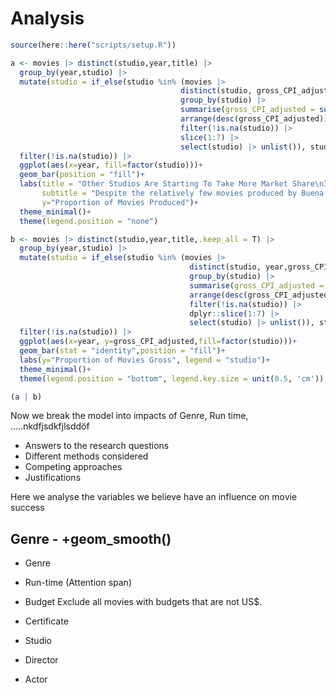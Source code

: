 # Analysis

```r
source(here::here("scripts/setup.R"))
```



```r
a <- movies |> distinct(studio,year,title) |>
  group_by(year,studio) |>
  mutate(studio = if_else(studio %in% (movies |>
                                      distinct(studio, gross_CPI_adjusted) |>
                                      group_by(studio) |>
                                      summarise(gross_CPI_adjusted = sum(gross_CPI_adjusted, na.rm = TRUE)) |>
                                      arrange(desc(gross_CPI_adjusted)) |>
                                      filter(!is.na(studio)) |>
                                      slice(1:7) |>
                                      select(studio) |> unlist()), studio,"Other"))|>
  filter(!is.na(studio)) |>
  ggplot(aes(x=year, fill=factor(studio)))+
  geom_bar(position = "fill")+
  labs(title = "Other Studios Are Starting To Take More Market Share\nIn Terms of Output But Not Gross",
       subtitle = "Despite the relatively few movies produced by Buena Vista, it maintains spot of top\nGrossing Studios",
       y="Proportion of Movies Produced")+
  theme_minimal()+
  theme(legend.position = "none")

b <- movies |> distinct(studio,year,title,.keep_all = T) |>
  group_by(year,studio) |>
  mutate(studio = if_else(studio %in% (movies |>
                                        distinct(studio, year,gross_CPI_adjusted) |>
                                        group_by(studio) |>
                                        summarise(gross_CPI_adjusted = sum(gross_CPI_adjusted, na.rm = TRUE)) |>
                                        arrange(desc(gross_CPI_adjusted)) |>
                                        filter(!is.na(studio)) |>
                                        dplyr::slice(1:7) |>
                                        select(studio) |> unlist()), studio,"Other")) |>
  filter(!is.na(studio)) |>
  ggplot(aes(x=year, y=gross_CPI_adjusted,fill=factor(studio)))+
  geom_bar(stat = "identity",position = "fill")+
  labs(y="Proportion of Movies Gross", legend = "studio")+
  theme_minimal()+
  theme(legend.position = "bottom", legend.key.size = unit(0.5, 'cm'))

(a | b)

```


Now we break the model into impacts of Genre, Run time, .....nkdfjsdkfjlsddöf



* Answers to the research questions
* Different methods considered
* Competing approaches
* Justifications

Here we analyse the variables we believe have an influence on movie success

## Genre - +geom_smooth()

* Genre

* Run-time (Attention span)

* Budget
Exclude all movies with budgets that are not US$.

* Certificate

* Studio

* Director

* Actor